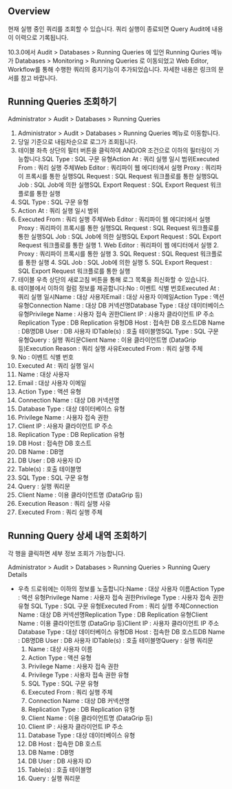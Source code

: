 ## Overview
현재 실행 중인 쿼리를 조회할 수 있습니다. 쿼리 실행이 종료되면 Query Audit에 내용이 이력으로 기록됩니다.

10.3.0에서 Audit > Databases > Running Queries 에 있언 Running Quries 메뉴가 Databases > Monitoring > Running Queries 로 이동되었고 Web Editor, Workflow를 통해 수행한 쿼리의 중지기능이 추가되었습니다. 자세한 내용은 링크의 문서를 참고 바랍니다. 

## Running Queries 조회하기  
Administrator > Audit > Databases > Running Queries

1. Administrator > Audit > Databases > Running Queries 메뉴로 이동합니다.
2. 당일 기준으로 내림차순으로 로그가 조회됩니다.
3. 테이블 좌측 상단의 필터 버튼을 클릭하여 AND/OR 조건으로 이하의 필터링이 가능합니다.SQL Type : SQL 구문 유형Action At : 쿼리 실행 일시 범위Executed From : 쿼리 실행 주체Web Editor : 쿼리파이 웹 에디터에서 실행 Proxy : 쿼리파이 프록시를 통한 실행SQL Request : SQL Request 워크플로를 통한 실행SQL Job : SQL Job에 의한 실행SQL Export Request : SQL Export Request 워크플로를 통한 실행 
  1. SQL Type : SQL 구문 유형
  2. Action At : 쿼리 실행 일시 범위
  3. Executed From : 쿼리 실행 주체Web Editor : 쿼리파이 웹 에디터에서 실행 Proxy : 쿼리파이 프록시를 통한 실행SQL Request : SQL Request 워크플로를 통한 실행SQL Job : SQL Job에 의한 실행SQL Export Request : SQL Export Request 워크플로를 통한 실행 
    1. Web Editor : 쿼리파이 웹 에디터에서 실행 
    2. Proxy : 쿼리파이 프록시를 통한 실행
    3. SQL Request : SQL Request 워크플로를 통한 실행
    4. SQL Job : SQL Job에 의한 실행
    5. SQL Export Request : SQL Export Request 워크플로를 통한 실행 
4. 테이블 우측 상단의 새로고침 버튼을 통해 로그 목록을 최신화할 수 있습니다.
5. 테이블에서 이하의 컬럼 정보를 제공합니다:No : 이벤트 식별 번호Executed At : 쿼리 실행 일시Name : 대상 사용자Email : 대상 사용자 이메일Action Type : 액션 유형Connection Name : 대상 DB 커넥션명Database Type : 대상 데이터베이스 유형Privilege Name : 사용자 접속 권한Client IP : 사용자 클라이언트 IP 주소Replication Type : DB Replication 유형DB Host : 접속한 DB 호스트DB Name : DB명DB User : DB 사용자 IDTable(s) : 호출 테이블명SQL Type : SQL 구문 유형Query : 실행 쿼리문Client Name : 이용 클라이언트명 (DataGrip 등)Execution Reason : 쿼리 실행 사유Executed From : 쿼리 실행 주체
  1. No : 이벤트 식별 번호
  2. Executed At : 쿼리 실행 일시
  3. Name : 대상 사용자
  4. Email : 대상 사용자 이메일
  5. Action Type : 액션 유형
  6. Connection Name : 대상 DB 커넥션명
  7. Database Type : 대상 데이터베이스 유형
  8. Privilege Name : 사용자 접속 권한
  9. Client IP : 사용자 클라이언트 IP 주소
  10. Replication Type : DB Replication 유형
  11. DB Host : 접속한 DB 호스트
  12. DB Name : DB명
  13. DB User : DB 사용자 ID
  14. Table(s) : 호출 테이블명
  15. SQL Type : SQL 구문 유형
  16. Query : 실행 쿼리문
  17. Client Name : 이용 클라이언트명 (DataGrip 등)
  18. Execution Reason : 쿼리 실행 사유
  19. Executed From : 쿼리 실행 주체

## Running Query 상세 내역 조회하기
각 행을 클릭하면 세부 정보 조회가 가능합니다. 

Administrator > Audit > Databases > Running Queries > Running Query Details

* 우측 드로워에는 이하의 정보를 노출합니다:Name : 대상 사용자 이름Action Type : 액션 유형Privilege Name : 사용자 접속 권한Privilege Type : 사용자 접속 권한 유형 SQL Type : SQL 구문 유형Executed From : 쿼리 실행 주체Connection Name : 대상 DB 커넥션명Replication Type : DB Replication 유형Client Name : 이용 클라이언트명 (DataGrip 등)Client IP : 사용자 클라이언트 IP 주소Database Type : 대상 데이터베이스 유형DB Host : 접속한 DB 호스트DB Name : DB명DB User : DB 사용자 IDTable(s) : 호출 테이블명Query : 실행 쿼리문
  1. Name : 대상 사용자 이름
  2. Action Type : 액션 유형
  3. Privilege Name : 사용자 접속 권한
  4. Privilege Type : 사용자 접속 권한 유형 
  5. SQL Type : SQL 구문 유형
  6. Executed From : 쿼리 실행 주체
  7. Connection Name : 대상 DB 커넥션명
  8. Replication Type : DB Replication 유형
  9. Client Name : 이용 클라이언트명 (DataGrip 등)
  10. Client IP : 사용자 클라이언트 IP 주소
  11. Database Type : 대상 데이터베이스 유형
  12. DB Host : 접속한 DB 호스트
  13. DB Name : DB명
  14. DB User : DB 사용자 ID
  15. Table(s) : 호출 테이블명
  16. Query : 실행 쿼리문
